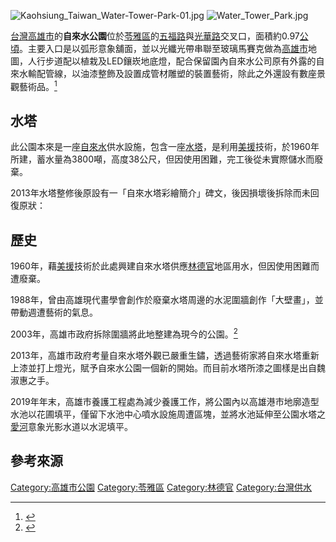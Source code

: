 {{coord|22.627103|N|120.314938|E|region:TW_type:landmark|display=title}}
[[File:Kaohsiung_Taiwan_Water-Tower-Park-01.jpg|thumb]]
[[File:Water_Tower_Park.jpg|thumb]]

[[台灣|台灣]][[高雄市|高雄市]]的'''自來水公園'''位於[[苓雅區|苓雅區]]的[[五福路_(高雄市)|五福路]]與[[光華路_(高雄市)|光華路]]交叉口，面積約0.97[[公頃|公頃]]。主要入口是以弧形意象舖面，並以光纖光帶串聯至玻璃馬賽克做為[[高雄市|高雄市]]地圖，人行步道配以植栽及LED鑲崁地底燈，配合保留園內自來水公司原有外露的自來水輸配管線，以油漆整飾及設置成管材雕塑的裝置藝術，除此之外還設有數座景觀藝術品。<ref>{{cite web|title=【景點】五福路上最水的公園-自來水公園|url=http://easy.sina.com.tw/scenic/article_contentid-1569.html|accessdate=2010-06-02|publisher=TTNews|archive-date=2016-03-04|archive-url=https://web.archive.org/web/20160304141405/http://easy.sina.com.tw/scenic/article_contentid-1569.html|dead-url=no}}</ref>

==水塔==
此公園本來是一座[[自來水|自來水]]供水設施，包含一座[[水塔|水塔]]，是利用[[美援|美援]]技術，於1960年所建，蓄水量為3800噸，高度38公尺，但因使用困難，完工後從未實際儲水而廢棄。

2013年水塔整修後原設有一「自來水塔彩繪簡介」碑文，後因損壞後拆除而未回復原狀：
{{cquote 3|　　自來水塔總高度逾40公尺，水塔主體高約11公尺、半徑約14公尺，係於民國49年運用美援及技術興建，至今已逾52個年頭，因缺乏維護整理，水塔已多處鏽蝕油漆剝落，嚴重影響市容景觀。

　　市府藉由「彩繪大水塔，亮麗大高雄」徵圖活動，得獎作品「打狗之城」，經專家學者會商討論而城。

　　彩繪圖樣以彩虹繽紛線條將水塔妝扮成精美禮物及棒棒糖一般，水塔上的城市剪影則以世運主場館、85大樓、夢時代等19處高雄知名地標景點繪入塔身，象徵一座幸福城市，讓民眾感受到甜蜜的幸福感。

　　水塔晝夜各有不同視覺效果，白天繽紛多彩如棒棒糖，夜晚則搭配燈光七彩閃耀如鑽石，繽紛閃耀正象徵著高雄人的熱情活力，使高雄市成為更富創意與藝術氣息的宜居幸福城市。

{{right|高雄市政府工務局 2013.4.}}}}

==歷史==
1960年，藉[[美援|美援]]技術於此處興建自來水塔供應[[林德官|林德官]]地區用水，但因使用困難而遭廢棄。

1988年，曾由高雄現代畫學會創作於廢棄水塔周邊的水泥圍牆創作「大壁畫」，並帶動週遭藝術的氣息。

2003年，高雄市政府拆除圍牆將此地整建為現今的公園。<ref>{{cite web|title=360度實境 - 自來水公園|url=http://urban-web.kcg.gov.tw:8080/airks/web_page/KDA140300.jsp?KDA013001=20090602105503|publisher=高雄市都市發展局|accessdate=2010-06-02}}{{dead link|date=2018年4月 |bot=InternetArchiveBot |fix-attempted=yes }}</ref>

2013年，高雄市政府考量自來水塔外觀已嚴重生鏽，透過藝術家將自來水塔重新上漆並打上燈光，賦予自來水公園一個新的開始。而目前水塔所漆之圖樣是出自魏淑惠之手。

2019年年末，高雄市養護工程處為減少養護工作，將公園內以高雄港市地廓造型水池以花圃填平，僅留下水池中心噴水設施周遭區塊，並將水池延伸至公園水塔之[[愛河|愛河]]意象光影水道以水泥填平。





==參考來源==
{{reflist}}

{{commons category|Water Tower Park}}

[[Category:高雄市公園|Category:高雄市公園]]
[[Category:苓雅區|Category:苓雅區]]
[[Category:林德官|Category:林德官]]
[[Category:台灣供水|Category:台灣供水]]
